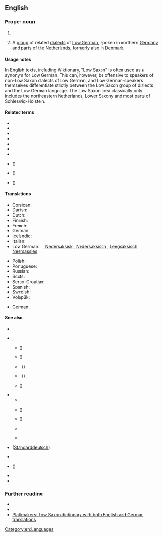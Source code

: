 ==English==
{{interwiktionary|code=nds}}

===Proper noun===
{{en-proper noun|head=[[low|Low]] [[Saxon]]}}

# {{synonym of|en|Low German}} {{gloss|West Germanic language}}
#: {{synonyms|en|Low German|Nether-Saxon|Plattdeutsch}}
# A [[group]] of related [[dialects]] of [[Low German]], spoken in northern [[Germany]] and parts of the [[Netherlands]], formerly also in [[Denmark]].

====Usage notes====
In English texts, including Wiktionary, "Low Saxon" is often used as a synonym for Low German. This can, however, be offensive to speakers of non-Low Saxon dialects of Low German, and Low German-speakers themselves differentiate strictly between the Low Saxon group of dialects and the Low German language. The Low Saxon area classically only includes the northeastern Netherlands, Lower Saxony and most parts of Schleswig-Holstein.

====Related terms====
{{top3}}
* {{l|en|Dutch Low Saxon}}
* {{l|en|East Low Saxon}}
* {{l|en|German Low Saxon}}
* {{l|en|Middle Low Saxon}}
* {{l|en|New Low Saxon}}
* {{l|en|Old Low Saxon}}
* {{l|en|West Low Saxon}}
* {{l|en|Middle Saxon}} ({{l|en|Middle Low German}})
* {{l|en|New Saxon}} ({{l|en|New Low German}})
* {{l|en|Old Saxon}} ({{l|en|Old Low German}})
{{bottom}}

====Translations====
{{trans-see|language|Low German}}

{{trans-top|language or language group}}
* Corsican: {{t+|co|bassu sassone}}
* Danish: {{t|da|nedersaksisk}}
* Dutch: {{t+|nl|Nedersaksisch|n}}
* Finnish: {{t+|fi|alasaksi}}
* French: {{t+|fr|bas saxon|m}}
* German: {{t+|de|Niedersächsisch}}
* Icelandic: {{t|is|niðursaxneska}}
* Italian: {{t|it|basso Sassone|m}}
* Low German: {{t+|nds|Neddersass'sch|n}}, {{t|nds|Neddersassisch|n}} {{qualifier|Northern}}, [[Nedersaksisk]] {{qualifier|East Frisia}}, [[Nedersaksisch]] {{qualifier|Western}}, [[Leegsaksisch]] {{qualifier|Groningen}} [[Neersassies]] {{qualifier|Twente, Bentheim}}
{{trans-mid}}
* Polish: {{t+|pl|dolnosaksoński}}
* Portuguese: {{t+|pt|baixo saxão}}
* Russian: {{t+|ru|нижнесаксо́нский|m}} {{qualifier|язы́к}}
* Scots: {{t|sco|Law Saxon}}
* Serbo-Croatian: {{t|sh|donjosaksonski}}
* Spanish: {{t+|es|bajo sajón}}
* Swedish: {{t|sv|lågsachsiska}}
* Volapük: {{t+|vo|Dona-Saxänapük}}
{{trans-bottom}}

{{trans-top|language group}}
* German: {{t|de|Westniederdeutsch|n}}
{{trans-mid}}
{{trans-bottom}}

====See also====
* {{l|en|German}}
* {{l|en|High German}}, {{l|en|High Dutch}}
** {{l|en|New High German}} ({{l|de|Neuhochdeutsch}})
** {{l|en|Middle High German}} ({{l|de|Mittelhochdeutsch}})
** {{l|en|Old High German}}, {{l|en|Old High Dutch}} ({{l|de|Althochdeutsch}})
** {{l|en|Middle German}}, {{l|en|Central German}} ({{l|de|Mitteldeutsch}})
** {{l|en|Upper German}} ({{l|de|Oberdeutsch}})
* {{l|en|Low German}}
** {{l|en|Middle Low German}}
** {{l|en|West Low German}} ({{l|de|Westniederdeutsch}})
** {{l|en|East Low German}} ({{l|de|Ostniederhdeutsch}})
** {{l|en|Low Prussian}}
** {{l|en|Mennonite Low German}}, {{l|en|Plautdietsch}}
* {{l|en|Standard German}} ([[Standarddeutsch]])
* {{l|en|Low Dutch}}
* {{l|en|Upper Saxon}} ({{l|de|Obersächsisch}})
* {{l|en|Anglo-Saxon}}
* {{l|en|West Saxon}}

===Further reading===
* {{pedia}}
* {{ethnologue|code=nds}}
* [http://plattmakers.de/?lang=en Plattmakers: Low Saxon dictionary with both English and German translations]

[[Category:en:Languages]]
